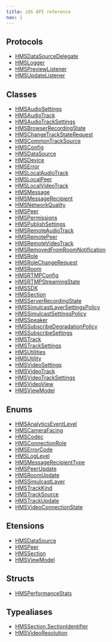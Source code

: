 ```yaml
---
title: iOS API reference
nav: 1
---
```


## Protocols

-   [HMSDataSourceDelegate](/api-reference/ios/v2/ios/protocols/HMSDataSourceDelegate)
-   [HMSLogger](/api-reference/ios/v2/ios/protocols/HMSLogger)
-   [HMSPreviewListener](/api-reference/ios/v2/ios/protocols/HMSPreviewListener)
-   [HMSUpdateListener](/api-reference/ios/v2/ios/protocols/HMSUpdateListener)

## Classes

-   [HMSAudioSettings](/api-reference/ios/v2/ios/classes/HMSAudioSettings)
-   [HMSAudioTrack](/api-reference/ios/v2/ios/classes/HMSAudioTrack)
-   [HMSAudioTrackSettings](/api-reference/ios/v2/ios/classes/HMSAudioTrackSettings)
-   [HMSBrowserRecordingState](/api-reference/ios/v2/ios/classes/HMSBrowserRecordingState)
-   [HMSChangeTrackStateRequest](/api-reference/ios/v2/ios/classes/HMSChangeTrackStateRequest)
-   [HMSCommonTrackSource](/api-reference/ios/v2/ios/classes/HMSCommonTrackSource)
-   [HMSConfig](/api-reference/ios/v2/ios/classes/HMSConfig)
-   [HMSDataSource](/api-reference/ios/v2/ios/classes/HMSDataSource)
-   [HMSDevice](/api-reference/ios/v2/ios/classes/HMSDevice)
-   [HMSError](/api-reference/ios/v2/ios/classes/HMSError)
-   [HMSLocalAudioTrack](/api-reference/ios/v2/ios/classes/HMSLocalAudioTrack)
-   [HMSLocalPeer](/api-reference/ios/v2/ios/classes/HMSLocalPeer)
-   [HMSLocalVideoTrack](/api-reference/ios/v2/ios/classes/HMSLocalVideoTrack)
-   [HMSMessage](/api-reference/ios/v2/ios/classes/HMSMessage)
-   [HMSMessageRecipient](/api-reference/ios/v2/ios/classes/HMSMessageRecipient)
-   [HMSNetworkQuality](/api-reference/ios/v2/ios/classes/HMSNetworkQuality)
-   [HMSPeer](/api-reference/ios/v2/ios/classes/HMSPeer)
-   [HMSPermissions](/api-reference/ios/v2/ios/classes/HMSPermissions)
-   [HMSPublishSettings](/api-reference/ios/v2/ios/classes/HMSPublishSettings)
-   [HMSRemoteAudioTrack](/api-reference/ios/v2/ios/classes/HMSRemoteAudioTrack)
-   [HMSRemotePeer](/api-reference/ios/v2/ios/classes/HMSRemotePeer)
-   [HMSRemoteVideoTrack](/api-reference/ios/v2/ios/classes/HMSRemoteVideoTrack)
-   [HMSRemovedFromRoomNotification](/api-reference/ios/v2/ios/classes/HMSRemovedFromRoomNotification)
-   [HMSRole](/api-reference/ios/v2/ios/classes/HMSRole)
-   [HMSRoleChangeRequest](/api-reference/ios/v2/ios/classes/HMSRoleChangeRequest)
-   [HMSRoom](/api-reference/ios/v2/ios/classes/HMSRoom)
-   [HMSRTMPConfig](/api-reference/ios/v2/ios/classes/HMSRTMPConfig)
-   [HMSRTMPStreamingState](/api-reference/ios/v2/ios/classes/HMSRTMPStreamingState)
-   [HMSSDK](/api-reference/ios/v2/ios/classes/HMSSDK)
-   [HMSSection](/api-reference/ios/v2/ios/classes/HMSSection)
-   [HMSServerRecordingState](/api-reference/ios/v2/ios/classes/HMSServerRecordingState)
-   [HMSSimulcastLayerSettingsPolicy](/api-reference/ios/v2/ios/classes/HMSSimulcastLayerSettingsPolicy)
-   [HMSSimulcastSettingsPolicy](/api-reference/ios/v2/ios/classes/HMSSimulcastSettingsPolicy)
-   [HMSSpeaker](/api-reference/ios/v2/ios/classes/HMSSpeaker)
-   [HMSSubscribeDegradationPolicy](/api-reference/ios/v2/ios/classes/HMSSubscribeDegradationPolicy)
-   [HMSSubscribeSettings](/api-reference/ios/v2/ios/classes/HMSSubscribeSettings)
-   [HMSTrack](/api-reference/ios/v2/ios/classes/HMSTrack)
-   [HMSTrackSettings](/api-reference/ios/v2/ios/classes/HMSTrackSettings)
-   [HMSUtilities](/api-reference/ios/v2/ios/classes/HMSUtilities)
-   [HMSUtility](/api-reference/ios/v2/ios/classes/HMSUtility)
-   [HMSVideoSettings](/api-reference/ios/v2/ios/classes/HMSVideoSettings)
-   [HMSVideoTrack](/api-reference/ios/v2/ios/classes/HMSVideoTrack)
-   [HMSVideoTrackSettings](/api-reference/ios/v2/ios/classes/HMSVideoTrackSettings)
-   [HMSVideoView](/api-reference/ios/v2/ios/classes/HMSVideoView)
-   [HMSViewModel](/api-reference/ios/v2/ios/classes/HMSViewModel)

## Enums

-   [HMSAnalyticsEventLevel](/api-reference/ios/v2/ios/enums/HMSAnalyticsEventLevel)
-   [HMSCameraFacing](/api-reference/ios/v2/ios/enums/HMSCameraFacing)
-   [HMSCodec](/api-reference/ios/v2/ios/enums/HMSCodec)
-   [HMSConnectionRole](/api-reference/ios/v2/ios/enums/HMSConnectionRole)
-   [HMSErrorCode](/api-reference/ios/v2/ios/enums/HMSErrorCode)
-   [HMSLogLevel](/api-reference/ios/v2/ios/enums/HMSLogLevel)
-   [HMSMessageRecipientType](/api-reference/ios/v2/ios/enums/HMSMessageRecipientType)
-   [HMSPeerUpdate](/api-reference/ios/v2/ios/enums/HMSPeerUpdate)
-   [HMSRoomUpdate](/api-reference/ios/v2/ios/enums/HMSRoomUpdate)
-   [HMSSimulcastLayer](/api-reference/ios/v2/ios/enums/HMSSimulcastLayer)
-   [HMSTrackKind](/api-reference/ios/v2/ios/enums/HMSTrackKind)
-   [HMSTrackSource](/api-reference/ios/v2/ios/enums/HMSTrackSource)
-   [HMSTrackUpdate](/api-reference/ios/v2/ios/enums/HMSTrackUpdate)
-   [HMSVideoConnectionState](/api-reference/ios/v2/ios/enums/HMSVideoConnectionState)

## Etensions

-   [HMSDataSource](/ios/etensions/HMSDataSource)
-   [HMSPeer](/ios/etensions/HMSPeer)
-   [HMSSection](/ios/etensions/HMSSection)
-   [HMSViewModel](/ios/etensions/HMSViewModel)

## Structs

-   [HMSPerformanceStats](/api-reference/ios/v2/ios/structs/HMSPerformanceStats)

## Typealiases

-   [HMSSection.SectionIdentifier](/api-reference/ios/v2/ios/typealiases/HMSSection.SectionIdentifier)
-   [HMSVideoResolution](/api-reference/ios/v2/ios/typealiases/HMSVideoResolution)
